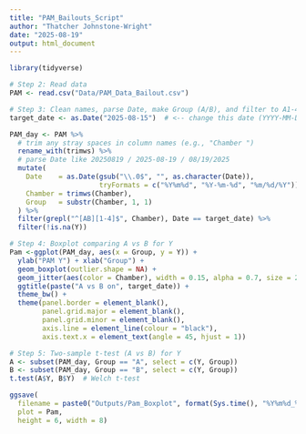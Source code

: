 ```yaml
---
title: "PAM_Bailouts_Script"
author: "Thatcher Johnstone-Wright"
date: "2025-08-19"
output: html_document
---
```


```r
library(tidyverse)

# Step 2: Read data
PAM <- read.csv("Data/PAM_Data_Bailout.csv")

# Step 3: Clean names, parse Date, make Group (A/B), and filter to A1-4/B1-4
target_date <- as.Date("2025-08-15")  # <-- change this date (YYYY-MM-DD)

PAM_day <- PAM %>%
  # trim any stray spaces in column names (e.g., "Chamber ")
  rename_with(trimws) %>%
  # parse Date like 20250819 / 2025-08-19 / 08/19/2025
  mutate(
    Date    = as.Date(gsub("\\.0$", "", as.character(Date)),
                      tryFormats = c("%Y%m%d", "%Y-%m-%d", "%m/%d/%Y")),
    Chamber = trimws(Chamber),
    Group   = substr(Chamber, 1, 1)
  ) %>%
  filter(grepl("^[AB][1-4]$", Chamber), Date == target_date) %>%
  filter(!is.na(Y))

# Step 4: Boxplot comparing A vs B for Y
Pam <-ggplot(PAM_day, aes(x = Group, y = Y)) +
  ylab("PAM Y") + xlab("Group") +
  geom_boxplot(outlier.shape = NA) +
  geom_jitter(aes(color = Chamber), width = 0.15, alpha = 0.7, size = 2) +
  ggtitle(paste("A vs B on", target_date)) +
  theme_bw() +
  theme(panel.border = element_blank(),
        panel.grid.major = element_blank(),
        panel.grid.minor = element_blank(),
        axis.line = element_line(colour = "black"),
        axis.text.x = element_text(angle = 45, hjust = 1))

# Step 5: Two-sample t-test (A vs B) for Y
A <- subset(PAM_day, Group == "A", select = c(Y, Group))
B <- subset(PAM_day, Group == "B", select = c(Y, Group))
t.test(A$Y, B$Y)  # Welch t-test

ggsave(
  filename = paste0("Outputs/Pam_Boxplot", format(Sys.time(), "%Y%m%d_%H%M%S"), ".pdf"),
  plot = Pam,
  height = 6, width = 8)


```

